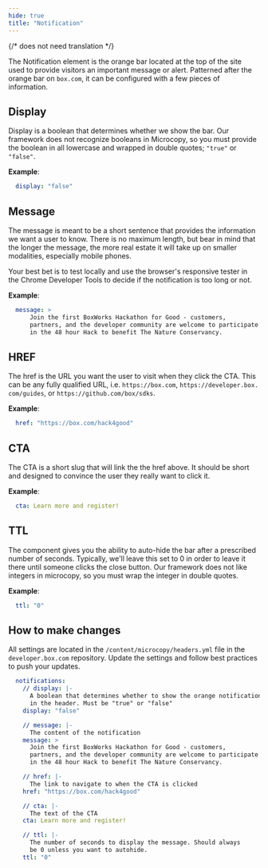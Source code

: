 ```yaml
---
hide: true
title: "Notification"
---
```

{/* does not need translation */}



The Notification element is the orange bar located at the top of the site used
to provide visitors an important message or alert. Patterned after the orange
bar on `box.com`, it can be configured with a few pieces of information.

## Display

Display is a boolean that determines whether we show the bar. Our framework
does not recognize booleans in Microcopy, so you must provide the boolean in
all lowercase and wrapped in double quotes; `"true"` or `"false"`.

**Example**:

```yaml
  display: "false"
```

## Message

The message is meant to be a short sentence that provides the information we
want a user to know. There is no maximum length, but bear in mind that the
longer the message, the more real estate it will take up on smaller modalities,
especially mobile phones. 

Your best bet is to test locally and use the browser's responsive tester in the
Chrome Developer Tools to decide if the notification is too long or not. 

**Example**:
 
```yaml
  message: >
      Join the first BoxWorks Hackathon for Good - customers,
      partners, and the developer community are welcome to participate
      in the 48 hour Hack to benefit The Nature Conservancy.
```

## HREF

The href is the URL you want the user to visit when they click the CTA. This
can be any fully qualified URL, i.e. `https://box.com`, `https://developer.box.
com/guides`, or `https://github.com/box/sdks`.

**Example**:
 
```yaml
  href: "https://box.com/hack4good"
```

## CTA

The CTA is a short slug that will link the the href above. It should be short
and designed to convince the user they really want to click it. 

**Example**:
 
```yaml
  cta: Learn more and register!
```

## TTL

The component gives you the ability to auto-hide the bar after a prescribed
number of seconds. Typically, we'll leave this set to 0 in order to leave it
there until someone clicks the close button. Our framework does not like
integers in microcopy, so you must wrap the integer in double quotes.

**Example**:
 
```yaml
  ttl: "0"
```

## How to make changes

All settings are located in the `/content/microcopy/headers.yml` file in the
`developer.box.com` repository. Update the settings and follow best
practices to push your updates. 

```yaml
  notifications:
    // display: |-
      A boolean that determines whether to show the orange notification bar
      in the header. Must be "true" or "false"
    display: "false"

    // message: |-
      The content of the notification
    message: >
      Join the first BoxWorks Hackathon for Good - customers,
      partners, and the developer community are welcome to participate
      in the 48 hour Hack to benefit The Nature Conservancy.

    // href: |-
      The link to navigate to when the CTA is clicked
    href: "https://box.com/hack4good"

    // cta: |-
      The text of the CTA
    cta: Learn more and register!

    // ttl: |-
      The number of seconds to display the message. Should always
      be 0 unless you want to autohide.
    ttl: "0"
```
